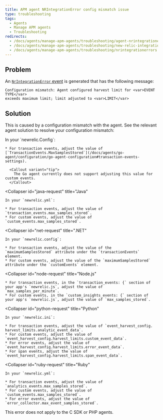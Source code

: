 ```yaml
---
title: APM agent NRIntegrationError config mismatch issue
type: troubleshooting
tags:
  - Agents
  - Manage APM agents
  - Troubleshooting
redirects:
  - /docs/agents/manage-apm-agents/troubleshooting/agent-nrintegrationerrors-appear-insights
  - /docs/agents/manage-apm-agents/troubleshooting/new-relic-integration-errors
  - /docs/agents/manage-apm-agents/troubleshooting/nrintegrationerrors
---
```


## Problem

An [`NrIntegrationError` event](/docs/telemetry-data-platform/manage-data/nrintegrationerror) is generated that has the following message:

```
Configuration mismatch: Agent configured harvest limit for <var>EVENT TYPE</var> 
exceeds maximum limit; limit adjusted to <var>LIMIT</var>
```

## Solution

This is caused by a configuration mismatch with the agent. See the relevant agent solution to resolve your configuration mismatch:

<CollapserGroup>
  <Collapser
    id="go-request"
    title="Go"
  >
    In your `newrelic.Config`:

    * For transaction events, adjust the value of [`TransactionEvents.MaxSamplesStored`](/docs/agents/go-agent/configuration/go-agent-configuration#transaction-events-settings).

      <Callout variant="tip">
        The Go agent currently does not support adjusting this value for custom events.
      </Callout>
  </Collapser>

  <Collapser
    id="java-request"
    title="Java"
  >
    In your `newrelic.yml`:

    * For transaction events, adjust the value of `transaction_events.max_samples_stored`.
    * For custom events, adjust the value of `custom_events.max_samples_stored`.
  </Collapser>

  <Collapser
    id="net-request"
    title=".NET"
  >
    In your `newrelic.config`:

    * For transaction events, adjust the value of the `maximumSamplesStored` attribute under the `transactionEvents` element.
    * For custom events, adjust the value of the `maximumSamplesStored` attribute under the `customEvents` element.
  </Collapser>

  <Collapser
    id="node-request"
    title="Node.js"
  >
    * For transaction events, in the `transaction_events: {` section of your app's `newrelic.js`, adjust the value of `max_samples_per_minute`.
    * For custom events, in the `custom_insights_events: {` section of your app's `newrelic.js`, adjust the value of `max_samples_stored`.
  </Collapser>

  <Collapser
    id="python-request"
    title="Python"
  >
    In your `newrelic.ini`:

    * For transaction events, adjust the value of `event_harvest_config. harvest_limits.analytic_event_data`.
    * For custom events, adjust the value of `event_harvest_config.harvest_limits.custom_event_data`.
    * For error events, adjust the value of `event_harvest_config.harvest_limits.error_event_data`.
    * For span events, adjust the value of `event_harvest_config.harvest_limits.span_event_data`.
  </Collapser>

  <Collapser
    id="ruby-request"
    title="Ruby"
  >
    In your `newrelic.yml`:

    * For transaction events, adjust the value of `analytics_events.max_samples_stored`.
    * For custom events, adjust the value of `custom_events.max_samples_stored`.
    * For error events, adjust the value of `error_collector.max_event_samples_stored`.
  </Collapser>
</CollapserGroup>

<Callout variant="tip">
  This error does not apply to the C SDK or PHP agents.
</Callout>

